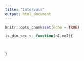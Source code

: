 ```yaml
---
title: "Intervals"
output: html_document
---
```


```r
knitr::opts_chunk$set(echo = TRUE)
```

```r

is_dim_sec <- function(n1,nn2){
  
  
  
}
```
